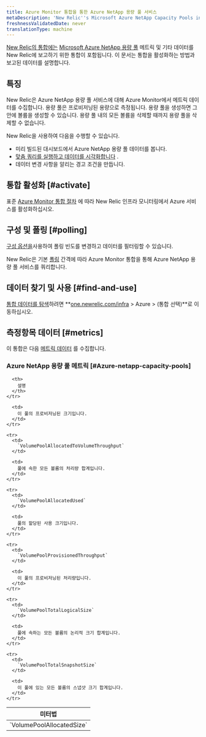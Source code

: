 ```yaml
---
title: Azure Monitor 통합을 통한 Azure NetApp 용량 풀 서비스
metaDescription: 'New Relic''s Microsoft Azure NetApp Capacity Pools integration: what data it reports and how to enable it.'
freshnessValidatedDate: never
translationType: machine
---
```


[New Relic의 통합에는](/docs/infrastructure/integrations-getting-started/getting-started/introduction-infrastructure-integrations) [Microsoft Azure NetApp 용량 풀](https://learn.microsoft.com/en-us/azure/azure-netapp-files/azure-netapp-files-set-up-capacity-pool) 메트릭 및 기타 데이터를 New Relic에 보고하기 위한 통합이 포함됩니다. 이 문서는 통합을 활성화하는 방법과 보고된 데이터를 설명합니다.

## 특징

New Relic은 Azure NetApp 용량 풀 서비스에 대해 Azure Monitor에서 메트릭 데이터를 수집합니다. 용량 풀은 프로비저닝된 용량으로 측정됩니다. 용량 풀을 생성하면 그 안에 볼륨을 생성할 수 있습니다. 용량 풀 내의 모든 볼륨을 삭제할 때까지 용량 풀을 삭제할 수 없습니다.

New Relic을 사용하여 다음을 수행할 수 있습니다.

* 미리 빌드된 대시보드에서 Azure NetApp 용량 풀 데이터를 봅니다.
* [맞춤 쿼리를 실행하고 데이터를 시각화합니다](/docs/infrastructure/integrations-getting-started/getting-started/use-integration-data-new-relic-insights) .
* 데이터 변경 사항을 알리는 경고 조건을 만듭니다.

## 통합 활성화 [#activate]

표준 [Azure Monitor 통합 절차](/docs/infrastructure/microsoft-azure-integrations/azure-integrations-list/azure-monitor) 에 따라 New Relic 인프라 모니터링에서 Azure 서비스를 활성화하십시오.

## 구성 및 폴링 [#polling]

[구성 옵션을](/docs/infrastructure/microsoft-azure-integrations/azure-integrations-list/azure-monitor/#settings)사용하여 폴링 빈도를 변경하고 데이터를 필터링할 수 있습니다.

New Relic은 기본 [폴링](/docs/infrastructure/microsoft-azure-integrations/azure-integrations-list/azure-monitor/#settings) 간격에 따라 Azure Monitor 통합을 통해 Azure NetApp 용량 풀 서비스를 쿼리합니다.

## 데이터 찾기 및 사용 [#find-and-use]

[통합 데이터를 탐색](/docs/infrastructure/integrations/find-use-infrastructure-integration-data)하려면 **[one.newrelic.com/infra](https://one.newrelic.com/infra) > Azure > (통합 선택)**로 이동하십시오.

## 측정항목 데이터 [#metrics]

이 통합은 다음 [메트릭 데이터](/docs/infrastructure/integrations-getting-started/getting-started/understand-integration-data-data-types#metric) 를 수집합니다.

### Azure NetApp 용량 풀 메트릭 [#Azure-netapp-capacity-pools]

<table>
  <thead>
    <tr>
      <th style={{ width: "300px" }}>
        미터법
      </th>

      <th>
        설명
      </th>
    </tr>
  </thead>

  <tbody>
    <tr>
      <td>
        `VolumePoolAllocatedSize`
      </td>

      <td>
        이 풀의 프로비저닝된 크기입니다.
      </td>
    </tr>

    <tr>
      <td>
        `VolumePoolAllocatedToVolumeThroughput`
      </td>

      <td>
        풀에 속한 모든 볼륨의 처리량 합계입니다.
      </td>
    </tr>

    <tr>
      <td>
        `VolumePoolAllocatedUsed`
      </td>

      <td>
        풀의 할당된 사용 크기입니다.
      </td>
    </tr>

    <tr>
      <td>
        `VolumePoolProvisionedThroughput`
      </td>

      <td>
        이 풀의 프로비저닝된 처리량입니다.
      </td>
    </tr>

    <tr>
      <td>
        `VolumePoolTotalLogicalSize`
      </td>

      <td>
        풀에 속하는 모든 볼륨의 논리적 크기 합계입니다.
      </td>
    </tr>

    <tr>
      <td>
        `VolumePoolTotalSnapshotSize`
      </td>

      <td>
        이 풀에 있는 모든 볼륨의 스냅샷 크기 합계입니다.
      </td>
    </tr>
  </tbody>
</table>